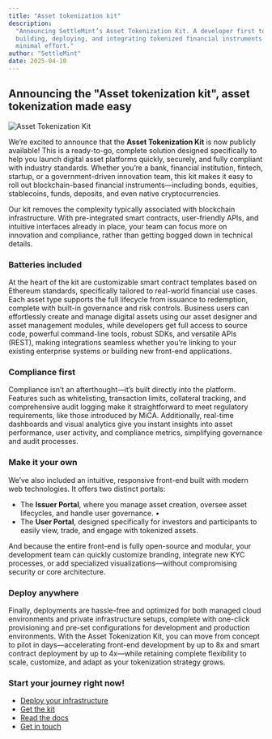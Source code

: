 ```yaml
---
title: "Asset tokenization kit"
description:
  "Announcing SettleMint’s Asset Tokenization Kit. A developer first toolkit for
  building, deploying, and integrating tokenized financial instruments with
  minimal effort."
author: "SettleMint"
date: 2025-04-10
---
```


## Announcing the "Asset tokenization kit", asset tokenization made easy

![Asset Tokenization Kit](./assets/atk.png)

We’re excited to announce that the **Asset Tokenization Kit** is now publicly
available! This is a ready-to-go, complete solution designed specifically to
help you launch digital asset platforms quickly, securely, and fully compliant
with industry standards. Whether you’re a bank, financial institution, fintech,
startup, or a government-driven innovation team, this kit makes it easy to roll
out blockchain-based financial instruments—including bonds, equities,
stablecoins, funds, deposits, and even native cryptocurrencies.

Our kit removes the complexity typically associated with blockchain
infrastructure. With pre-integrated smart contracts, user-friendly APIs, and
intuitive interfaces already in place, your team can focus more on innovation
and compliance, rather than getting bogged down in technical details.

### Batteries included

At the heart of the kit are customizable smart contract templates based on
Ethereum standards, specifically tailored to real-world financial use cases.
Each asset type supports the full lifecycle from issuance to redemption,
complete with built-in governance and risk controls. Business users can
effortlessly create and manage digital assets using our asset designer and asset
management modules, while developers get full access to source code, powerful
command-line tools, robust SDKs, and versatile APIs (REST), making integrations
seamless whether you’re linking to your existing enterprise systems or building
new front-end applications.

### Compliance first

Compliance isn’t an afterthought—it’s built directly into the platform. Features
such as whitelisting, transaction limits, collateral tracking, and comprehensive
audit logging make it straightforward to meet regulatory requirements, like
those introduced by MiCA. Additionally, real-time dashboards and visual
analytics give you instant insights into asset performance, user activity, and
compliance metrics, simplifying governance and audit processes.

### Make it your own

We’ve also included an intuitive, responsive front-end built with modern web
technologies. It offers two distinct portals:

- The **Issuer Portal**, where you manage asset creation, oversee asset
  lifecycles, and handle user governance. •
- The **User Portal**, designed specifically for investors and participants to
  easily view, trade, and engage with tokenized assets.

And because the entire front-end is fully open-source and modular, your
development team can quickly customize branding, integrate new KYC processes, or
add specialized visualizations—without compromising security or core
architecture.

### Deploy anywhere

Finally, deployments are hassle-free and optimized for both managed cloud
environments and private infrastructure setups, complete with one-click
provisioning and pre-set configurations for development and production
environments. With the Asset Tokenization Kit, you can move from concept to
pilot in days—accelerating front-end development by up to 8x and smart contract
deployment by up to 4x—while retaining complete flexibility to scale, customize,
and adapt as your tokenization strategy grows.

### Start your journey right now!

- [Deploy your infrastructure](/application-kits/asset-tokenization/deployment)
- [Get the kit](https://github.com/settlemint/asset-tokenization-kit)
- [Read the docs](/application-kits/asset-tokenization/introduction)
- [Get in touch](https://www.settlemint.com/contact)
